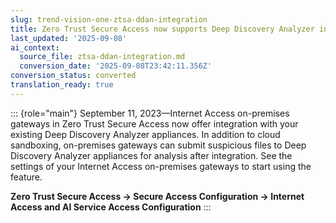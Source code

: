 ```yaml
---
slug: trend-vision-one-ztsa-ddan-integration
title: Zero Trust Secure Access now supports Deep Discovery Analyzer integration
last_updated: '2025-09-08'
ai_context:
  source_file: ztsa-ddan-integration.md
  conversion_date: '2025-09-08T23:42:11.356Z'
conversion_status: converted
translation_ready: true
---
```


::: {role="main"}
September 11, 2023—Internet Access on-premises gateways in Zero Trust Secure Access now offer integration with your existing Deep Discovery Analyzer appliances. In addition to cloud sandboxing, on-premises gateways can submit suspicious files to Deep Discovery Analyzer appliances for analysis after integration. See the settings of your Internet Access on-premises gateways to start using the feature.

**Zero Trust Secure Access → Secure Access Configuration → Internet Access and AI Service Access Configuration**
:::
